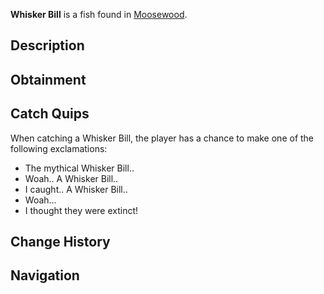 {{FishInfobox
|image          = Whisker Bill.png
|rarity         = Mythical
|sea            = First Sea
|location       = [[Moosewood]]
|sublocation    = 
|sources        = Fishing Rod
|radar_location = 
|prog_speed     = -20
|xp             = 1000
|weather        = 
|time           = 
|season         = 
|bait           = Truffle Worm
|base_weight    = 100
|base_value     = 3100
|weight_range   = 65
|base_chance    = 0.01
|base_resil     = 25
}}
'''Whisker Bill''' is a {{Rarity|Mythical}} fish found in [[Moosewood]].

== Description ==
{{Description|The Whisker Bill is a mythical creature that was a popular staple of Moosewood Island before they were thought to be extinct. Whisker Bills are extremely strong, however are awkward swimmers due to their peculiar archetype.|Bestiary Entry}}

== Obtainment ==
{{Fish Availability|
Moosewood/Seaweed and Mini-Island
|top_rods      = 
Leviathan's Fang Rod\50086.6\442168.65;
Free Spirit Rod\43004.5\374056.03;
Trident Rod\41790.98\363500.8;
Ethereal Prism Rod\38234.17\257009.25;
Seraphic Rod\36751.78\259239.05;
Resourceful Rod\29375.09\209554.57;
Destiny Rod\30714.38\214152.94;
Heaven's Rod\28226.34\234615.52;
No-Life Rod\36560.75\284807.04;
Rod Of The Eternal King\29012.3\214252.39;
Poseidon Rod\29525.51\241941.01;
Rod Of The Exalted One\30237.87\228489.05;
Rod Of The Forgotten Fang\34190.44\251402.76;
Challenger's Rod\33040.97\256847.07;
Rod Of The Depths\30501.81\227983.74;
Zeus Rod\29701.51\236605.56;
Verdant Shear Rod\29076.49\236604.98;
Blazebringer Rod\28270.96\226271.59;
Depthseeker Rod\26882.74\220138.81;
Avalanche Rod\24132.9\196464.74;
Volcanic Rod\23154.74\187105.47;
Steady Rod\7727.73\63022.66
|recommended   = Trident Rod
}}

== Catch Quips ==
When catching a Whisker Bill, the player has a chance to make one of the following exclamations:
* The mythical Whisker Bill..
* Woah.. A Whisker Bill..
* I caught.. A Whisker Bill..
* Woah...
* I thought they were extinct!

== Change History ==
{{Change History|{{subst:Current Version}}}}

== Navigation ==
{{Fish Navbox|Moosewood}}